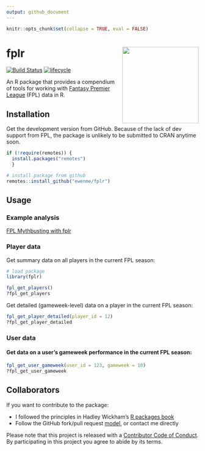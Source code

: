 ```yaml
---
output: github_document
---
```


```r
knitr::opts_chunk$set(collapse = TRUE, eval = FALSE)
```

# fplr <img src="fplHex.png" align="right" height="200" />

[![Build Status](https://travis-ci.org/ewenme/fplR.png)](https://travis-ci.org/ewenme/fplR) 
[![lifecycle](https://img.shields.io/badge/lifecycle-experimental-orange.svg)](https://www.tidyverse.org/lifecycle/#maturing)

An R package that provides a compendium of tools for working with [Fantasy Premier League](https://fantasy.premierleague.com) (FPL) data in R.

## Installation

Get the development version from GitHub. Because of the lack of dev support from FPL, the package is unlikely to be submitted to CRAN anytime soon.

```r
if (!require(remotes)) {
  install.packages("remotes") 
  }

# install package from github
remotes::install_github("ewenme/fplr")
```

## Usage

### Example analysis

[FPL Mythbusting with fplr](https://ewen.io/2017/06/25/fpl-mythbusting-with-fplr/)

### Player data

Get summary data on all players in the current FPL season:

```r
# load package
library(fplr)

fpl_get_players()
?fpl_get_players
```

Get detailed (gameweek-level) data on a player in the current FPL season:

```r
fpl_get_player_detailed(player_id = 12)
?fpl_get_player_detailed
```

### User data

#### Get data on a user's gameweek performance in the current FPL season:

```r

fpl_get_user_gameweek(user_id = 123, gameweek = 10)
?fpl_get_user_gameweek

```

## Collaborators

If you want to contribute to the package:

* I followed the principles in Hadley Wickham's [R packages book](http://r-pkgs.had.co.nz/)
* Follow the GitHub fork/pull request [model](https://guides.github.com/introduction/flow/), or contact me directly

Please note that this project is released with a [Contributor Code of Conduct](CODE_OF_CONDUCT.md). By participating in this project you agree to abide by its terms.
